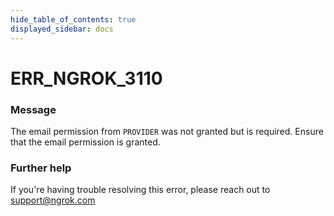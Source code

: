 ```yaml
---
hide_table_of_contents: true
displayed_sidebar: docs
---
```



# ERR_NGROK_3110

### Message

The email permission from `PROVIDER` was not granted but is required. Ensure that the email permission is granted.

<ErrorDetails error="err_ngrok_3110" />

### Further help

If you're having trouble resolving this error, please reach out to [support@ngrok.com](mailto:support@ngrok.com?subject=Help%20with%20ERR_NGROK_3110)
